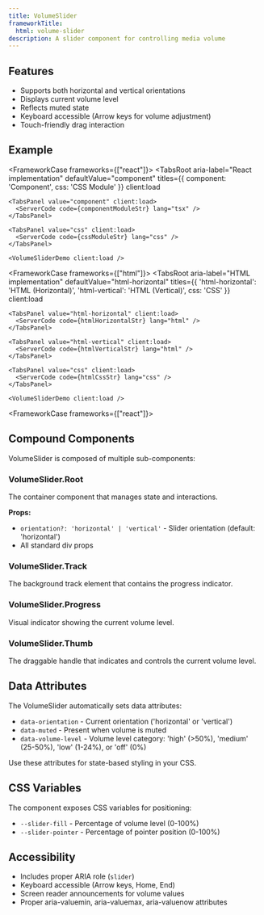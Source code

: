 ```yaml
---
title: VolumeSlider
frameworkTitle:
  html: volume-slider
description: A slider component for controlling media volume
---
```



## Features

- Supports both horizontal and vertical orientations
- Displays current volume level
- Reflects muted state
- Keyboard accessible (Arrow keys for volume adjustment)
- Touch-friendly drag interaction

## Example

<FrameworkCase frameworks={["react"]}>
  <TabsRoot
    aria-label="React implementation"
    defaultValue="component"
    titles={{ component: 'Component', css: 'CSS Module' }}
    client:load
  >
    <TabsPanel value="component" client:load>
      <ServerCode code={componentModuleStr} lang="tsx" />
    </TabsPanel>

    <TabsPanel value="css" client:load>
      <ServerCode code={cssModuleStr} lang="css" />
    </TabsPanel>

    <VolumeSliderDemo client:load />
  </TabsRoot>
</FrameworkCase>

<FrameworkCase frameworks={["html"]}>
  <TabsRoot
    aria-label="HTML implementation"
    defaultValue="html-horizontal"
    titles={{ 'html-horizontal': 'HTML (Horizontal)', 'html-vertical': 'HTML (Vertical)', css: 'CSS' }}
    client:load
  >
    <TabsPanel value="html-horizontal" client:load>
      <ServerCode code={htmlHorizontalStr} lang="html" />
    </TabsPanel>

    <TabsPanel value="html-vertical" client:load>
      <ServerCode code={htmlVerticalStr} lang="html" />
    </TabsPanel>

    <TabsPanel value="css" client:load>
      <ServerCode code={htmlCssStr} lang="css" />
    </TabsPanel>

    <VolumeSliderDemo client:load />
  </TabsRoot>
</FrameworkCase>

<FrameworkCase frameworks={["react"]}>

## Compound Components

VolumeSlider is composed of multiple sub-components:

### VolumeSlider.Root
The container component that manages state and interactions.

**Props:**
- `orientation?: 'horizontal' | 'vertical'` - Slider orientation (default: 'horizontal')
- All standard div props

### VolumeSlider.Track
The background track element that contains the progress indicator.

### VolumeSlider.Progress
Visual indicator showing the current volume level.

### VolumeSlider.Thumb
The draggable handle that indicates and controls the current volume level.

</FrameworkCase>

## Data Attributes

The VolumeSlider automatically sets data attributes:

- `data-orientation` - Current orientation ('horizontal' or 'vertical')
- `data-muted` - Present when volume is muted
- `data-volume-level` - Volume level category: 'high' (>50%), 'medium' (25-50%), 'low' (1-24%), or 'off' (0%)

Use these attributes for state-based styling in your CSS.

## CSS Variables

The component exposes CSS variables for positioning:

- `--slider-fill` - Percentage of volume level (0-100%)
- `--slider-pointer` - Percentage of pointer position (0-100%)

## Accessibility

- Includes proper ARIA role (`slider`)
- Keyboard accessible (Arrow keys, Home, End)
- Screen reader announcements for volume values
- Proper aria-valuemin, aria-valuemax, aria-valuenow attributes
